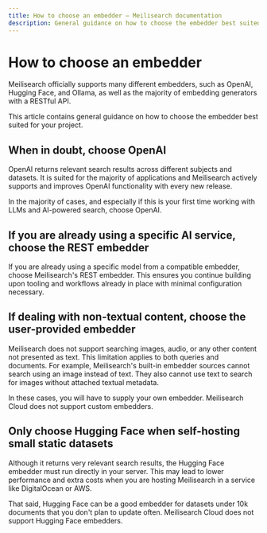 ```yaml
---
title: How to choose an embedder — Meilisearch documentation
description: General guidance on how to choose the embedder best suited for projects using AI-powered search.
---
```


# How to choose an embedder

Meilisearch officially supports many different embedders, such as OpenAI, Hugging Face, and Ollama, as well as the majority of embedding generators with a RESTful API.

This article contains general guidance on how to choose the embedder best suited for your project.

## When in doubt, choose OpenAI

OpenAI returns relevant search results across different subjects and datasets. It is suited for the majority of applications and Meilisearch actively supports and improves OpenAI functionality with every new release.

In the majority of cases, and especially if this is your first time working with LLMs and AI-powered search, choose OpenAI.

## If you are already using a specific AI service, choose the REST embedder

If you are already using a specific model from a compatible embedder, choose Meilisearch's REST embedder. This ensures you continue building upon tooling and workflows already in place with minimal configuration necessary.

## If dealing with non-textual content, choose the user-provided embedder

Meilisearch does not support searching images, audio, or any other content not presented as text. This limitation applies to both queries and documents. For example, Meilisearch's built-in embedder sources cannot search using an image instead of text. They also cannot use text to search for images without attached textual metadata.

In these cases, you will have to supply your own embedder. Meilisearch Cloud does not support custom embedders.

## Only choose Hugging Face when self-hosting small static datasets

Although it returns very relevant search results, the Hugging Face embedder must run directly in your server. This may lead to lower performance and extra costs when you are hosting Meilisearch in a service like DigitalOcean or AWS.

That said, Hugging Face can be a good embedder for datasets under 10k documents that you don't plan to update often. Meilisearch Cloud does not support Hugging Face embedders.
